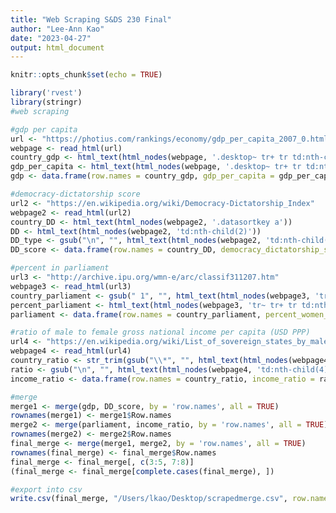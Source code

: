 ```yaml
---
title: "Web Scraping S&DS 230 Final"
author: "Lee-Ann Kao"
date: "2023-04-27"
output: html_document
---
```


```r
knitr::opts_chunk$set(echo = TRUE)
```

```r
library('rvest')
library(stringr)
#web scraping

#gdp per capita
url <- "https://photius.com/rankings/economy/gdp_per_capita_2007_0.html"
webpage <- read_html(url)
country_gdp <- html_text(html_nodes(webpage, '.desktop~ tr+ tr td:nth-child(3)'))
gdp_per_capita <- html_text(html_nodes(webpage, '.desktop~ tr+ tr td:nth-child(4)'))
gdp <- data.frame(row.names = country_gdp, gdp_per_capita = gdp_per_capita)

#democracy-dictatorship score
url2 <- "https://en.wikipedia.org/wiki/Democracy-Dictatorship_Index"
webpage2 <- read_html(url2)
country_DD <- html_text(html_nodes(webpage2, '.datasortkey a'))
DD <- html_text(html_nodes(webpage2, 'td:nth-child(2)'))
DD_type <- gsub("\n", "", html_text(html_nodes(webpage2, 'td:nth-child(3)')))
DD_score <- data.frame(row.names = country_DD, democracy_dictatorship_score = DD,    type_of_government = DD_type)

#percent in parliament
url3 <- "http://archive.ipu.org/wmn-e/arc/classif311207.htm"
webpage3 <- read_html(url3)
country_parliament <- gsub(" 1", "", html_text(html_nodes(webpage3, 'tr~ tr+ tr td:nth-child(2)')))
percent_parliament <- html_text(html_nodes(webpage3, 'tr~ tr+ tr td:nth-child(6)'))
parliament <- data.frame(row.names = country_parliament, percent_women_in_parliament = percent_parliament)

#ratio of male to female gross national income per capita (USD PPP)
url4 <- "https://en.wikipedia.org/wiki/List_of_sovereign_states_by_male_to_female_income_ratio"
webpage4 <- read_html(url4)
country_ratio <- str_trim(gsub("\\*", "", html_text(html_nodes(webpage4, 'td:nth-child(1)'))))
ratio <- gsub("\n", "", html_text(html_nodes(webpage4, 'td:nth-child(4)')))
income_ratio <- data.frame(row.names = country_ratio, income_ratio = ratio)

#merge
merge1 <- merge(gdp, DD_score, by = 'row.names', all = TRUE)
rownames(merge1) <- merge1$Row.names
merge2 <- merge(parliament, income_ratio, by = 'row.names', all = TRUE)
rownames(merge2) <- merge2$Row.names
final_merge <- merge(merge1, merge2, by = 'row.names', all = TRUE)
rownames(final_merge) <- final_merge$Row.names
final_merge <- final_merge[, c(3:5, 7:8)]
(final_merge <- final_merge[complete.cases(final_merge), ])

#export into csv
write.csv(final_merge, "/Users/lkao/Desktop/scrapedmerge.csv", row.names=TRUE)
```
